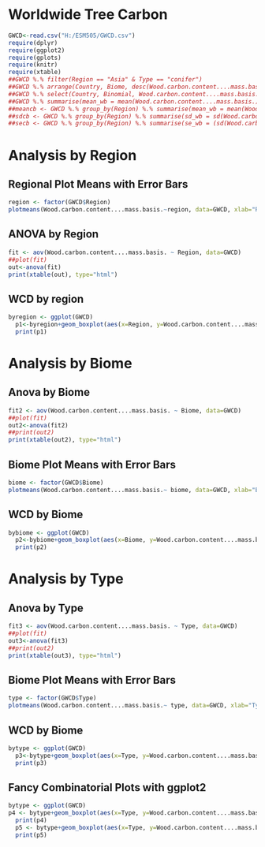 Worldwide Tree Carbon
========================================================

```r
GWCD<-read.csv("H:/ESM505/GWCD.csv")
require(dplyr)
require(ggplot2)
require(gplots)
require(knitr)
require(xtable)
##GWCD %.% filter(Region == "Asia" & Type == "conifer")
##GWCD %.% arrange(Country, Biome, desc(Wood.carbon.content....mass.basis.))
##GWCD %.% select(Country, Binomial, Wood.carbon.content....mass.basis.)
##GWCD %.% summarise(mean_wb = mean(Wood.carbon.content....mass.basis.))
##meancb <- GWCD %.% group_by(Region) %.% summarise(mean_wb = mean(Wood.carbon.content....mass.basis.))
##sdcb <- GWCD %.% group_by(Region) %.% summarise(sd_wb = sd(Wood.carbon.content....mass.basis.))
##secb <- GWCD %.% group_by(Region) %.% summarise(se_wb = (sd(Wood.carbon.content....mass.basis.)/sqrt(length(GWCD$Region))))

```

# Analysis by Region
## Regional Plot Means with Error Bars
```r
region <- factor(GWCD$Region)
plotmeans(Wood.carbon.content....mass.basis.~region, data=GWCD, xlab="Region", ylab="Carbon Content (%)", main="Mean Plot\nwith 95% CI") 
```

## ANOVA by Region
```r
fit <- aov(Wood.carbon.content....mass.basis. ~ Region, data=GWCD) 
##plot(fit)
out<-anova(fit)
print(xtable(out), type="html")
```

## WCD by region
```r
byregion <- ggplot(GWCD)
  p1<-byregion+geom_boxplot(aes(x=Region, y=Wood.carbon.content....mass.basis., colour=Region))
  print(p1)
```

# Analysis by Biome
## Anova by Biome
```r
fit2 <- aov(Wood.carbon.content....mass.basis. ~ Biome, data=GWCD) 
##plot(fit)
out2<-anova(fit2)
##print(out2)
print(xtable(out2), type="html")
```

## Biome Plot Means with Error Bars
```r
biome <- factor(GWCD$Biome)
plotmeans(Wood.carbon.content....mass.basis.~ biome, data=GWCD, xlab="Biome", ylab="Carbon Content (%)", main="Mean Plot\nwith 95% CI") 
```

## WCD by Biome
```r
bybiome <- ggplot(GWCD)
  p2<-bybiome+geom_boxplot(aes(x=Biome, y=Wood.carbon.content....mass.basis.))
  print(p2)
```

# Analysis by Type
## Anova by Type
```r
fit3 <- aov(Wood.carbon.content....mass.basis. ~ Type, data=GWCD) 
##plot(fit)
out3<-anova(fit3)
##print(out2)
print(xtable(out3), type="html")
```

## Biome Plot Means with Error Bars
```r
type <- factor(GWCD$Type)
plotmeans(Wood.carbon.content....mass.basis.~ type, data=GWCD, xlab="Type", ylab="Carbon Content (%)", main="Mean Plot\nwith 95% CI") 
```

## WCD by Biome
```r
bytype <- ggplot(GWCD)
  p3<-bytype+geom_boxplot(aes(x=Type, y=Wood.carbon.content....mass.basis.))
  print(p3)
```

## Fancy Combinatorial Plots with ggplot2
```r
bytype <- ggplot(GWCD)
p4 <- bytype+geom_boxplot(aes(x=Type, y=Wood.carbon.content....mass.basis., colour=Region))
  print(p4)
  p5 <- bytype+geom_boxplot(aes(x=Type, y=Wood.carbon.content....mass.basis., colour=Biome))
  print(p5)
```